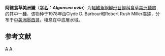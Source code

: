{{Speciesbox 
| taxon = Algansea avia
| status = NE
| status_system = IUCN3.1
| authority = [[Barbour|Barbour]] & [[Miller|Miller]], 1978
| synonyms = *''Algansea monticola avia''<br /><small>Barbour & Miller, 1978</small>
}}

'''阿維食草美洲鱥'''（[[学名|学名]]：'''''Algansea avia'''''）为[[輻鰭魚綱|輻鰭魚綱]][[鯉形目|鯉形目]][[鲤科|鲤科]][[食草美洲鱥屬|食草美洲鱥屬]]的其中一[[種|種]]，该物种于1978年由Clyde D. Barbour和Robert Rush Miller描述，分布于[[中美洲|中美洲]][[墨西哥|墨西哥]]，棲息在中底層水域。

== 参考文献 ==
{{reflist}}
{{Taxonbar}}

[[Category:食草美洲鱥屬|A]]
[[Category:1978年描述的鱼类|A]]